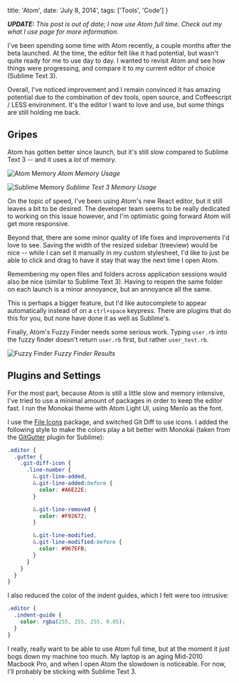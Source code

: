   title: 'Atom',
  date: 'July 8, 2014',
  tags: ['Tools', 'Code']
}

_**UPDATE:** This post is out of date; I now use Atom full time. Check out my <Link href="/tools"><a>what I use</a></Link> page for more information._

I've been spending some time with Atom recently, a couple months after the beta launched. At the time, the editor felt like it had potential, but wasn't quite ready for me to use day to day. I wanted to revisit Atom and see how things were progressing, and compare it to my current editor of choice (Sublime Text 3).

Overall, I've noticed improvement and I remain convinced it has amazing potential due to the combination of dev tools, open source, and Coffeescript / LESS environment. It's the editor I want to love and use, but some things are still holding me back.

## Gripes

Atom has gotten better since launch, but it's still slow compared to Sublime Text 3 -- and it uses a _lot_ of memory.

![Atom Memory](/static/images/posts/atom_memory.png)
_Atom Memory Usage_

![Sublime Memory](/static/images/posts/sublime_memory.png)
_Sublime Text 3 Memory Usage_

On the topic of speed, I've been using Atom's new React editor, but it still leaves a bit to be desired. The developer team seems to be really dedicated to working on this issue however, and I'm optimistic going forward Atom will get more responsive.

Beyond that, there are some minor quality of life fixes and improvements I'd love to see. Saving the width of the resized sidebar (treeview) would be nice -- while I can set it manually in my custom stylesheet, I'd like to just be able to click and drag to have it stay that way the next time I open Atom.

Remembering my open files and folders across application sessions would also be nice (similar to Sublime Text 3). Having to reopen the same folder on each launch is a minor annoyance, but an annoyance all the same.

This is perhaps a bigger feature, but I'd like autocomplete to appear automatically instead of on a `ctrl+space` keypress. There are plugins that do this for you, but none have done it as well as Sublime's.

Finally, Atom's Fuzzy Finder needs some serious work. Typing `user.rb` into the fuzzy finder doesn't return `user.rb` first, but rather `user_test.rb`.

![Fuzzy Finder](/static/images/posts/fuzzy_finder.png)
_Fuzzy Finder Results_


## Plugins and Settings

For the most part, because Atom is still a little slow and memory intensive, I've tried to use a minimal amount of packages in order to keep the editor fast. I run the Monokai theme with Atom Light UI, using Menlo as the font.

I use the [File Icons](https://atom.io/packages/file-icons) package, and switched Git Diff to use icons. I added the following style to make the colors play a bit better with Monokai (taken from the [GitGutter](https://github.com/jisaacks/GitGutter) plugin for Sublime):

```scss
.editor {
  .gutter {
    .git-diff-icon {
      .line-number {
        &.git-line-added,
        &.git-line-added:before {
          color: #A6E22E;
        }

        &.git-line-removed {
          color: #F92672;
        }

        &.git-line-modified,
        &.git-line-modified:before {
          color: #967EFB;
        }
      }
    }
  }
}
```

I also reduced the color of the indent guides, which I felt were too intrusive:

```scss
.editor {
  .indent-guide {
    color: rgba(255, 255, 255, 0.05);
  }
}
```

I really, really want to be able to use Atom full time, but at the moment it just bogs down my machine too much. My laptop is an aging Mid-2010 Macbook Pro, and when I open Atom the slowdown is noticeable. For now, I'll probably be sticking with Sublime Text 3.


